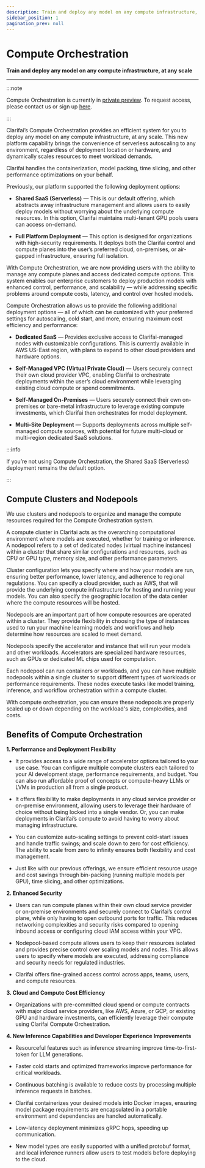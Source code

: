 ```yaml
---
description: Train and deploy any model on any compute infrastructure, at any scale
sidebar_position: 1
pagination_prev: null
---
```


# Compute Orchestration

**Train and deploy any model on any compute infrastructure, at any scale**
<hr />

:::note

Compute Orchestration is currently in [private preview](https://docs.clarifai.com/product-updates/changelog/release-types). To request access, please contact us or sign up [here](https://forms.gle/Cj9r8wgeYk5HQ67Y9).

:::

Clarifai’s Compute Orchestration provides an efficient system for you to deploy any model on any compute infrastructure, at any scale. This new platform capability brings the convenience of serverless autoscaling to any environment, regardless of deployment location or hardware, and dynamically scales resources to meet workload demands. 

Clarifai handles the containerization, model packing, time slicing, and other performance optimizations on your behalf.  

Previously, our platform supported the following deployment options: 

- **Shared SaaS (Serverless)** — This is our default offering, which abstracts away infrastructure management and allows users to easily deploy models without worrying about the underlying compute resources. In this option, Clarifai maintains multi-tenant GPU pools users can access on-demand.

- **Full Platform Deployment** — This option is designed for organizations with high-security requirements. It deploys both the Clarifai control and compute planes into the user’s preferred cloud, on-premises, or air-gapped infrastructure, ensuring full isolation. 

With Compute Orchestration, we are now providing users with the ability to manage any compute planes and access dedicated compute options. This system enables our enterprise customers to deploy production models with enhanced control, performance, and scalability — while addressing specific problems around compute costs, latency, and control over hosted models.

Compute Orchestration allows us to provide the following additional deployment options — all of which can be customized with your preferred settings for autoscaling, cold start, and more, ensuring maximum cost efficiency and performance:

- **Dedicated SaaS** — Provides exclusive access to Clarifai-managed nodes with customizable configurations. This is currently available in AWS US-East region, with plans to expand to other cloud providers and hardware options. 

- **Self-Managed VPC (Virtual Private Cloud)** — Users securely connect their own cloud provider VPC, enabling Clarifai to orchestrate deployments within the user’s cloud environment while leveraging existing cloud compute or spend commitments.

- **Self-Managed On-Premises** — Users securely connect their own on-premises or bare-metal infrastructure to leverage existing compute investments, which Clarifai then orchestrates for model deployment.

- **Multi-Site Deployment** — Supports deployments across multiple self-managed compute sources, with potential for future multi-cloud or multi-region dedicated SaaS solutions.

:::info

If you’re not using Compute Orchestration, the Shared SaaS (Serverless) deployment remains the default option. 

:::

## Compute Clusters and Nodepools

We use clusters and nodepools to organize and manage the compute resources required for the Compute Orchestration system.

A compute cluster in Clarifai acts as the overarching computational environment where models are executed, whether for training or inference. A nodepool refers to a set of dedicated nodes (virtual machine instances) within a cluster that share similar configurations and resources, such as CPU or GPU type, memory size, and other performance parameters.

Cluster configuration lets you specify where and how your models are run, ensuring better performance, lower latency, and adherence to regional regulations. You can specify a cloud provider, such as AWS, that will provide the underlying compute infrastructure for hosting and running your models. You can also specify the geographic location of the data center where the compute resources will be hosted.

Nodepools are an important part of how compute resources are operated within a cluster. They provide flexibility in choosing the type of instances used to run your machine learning models and workflows and help determine how resources are scaled to meet demand.

Nodepools specify the accelerator and instance that will run your models and other workloads. Accelerators are specialized hardware resources, such as GPUs or dedicated ML chips used for computation.

Each nodepool can run containers or workloads, and you can have multiple nodepools within a single cluster to support different types of workloads or performance requirements. These nodes execute tasks like model training, inference, and workflow orchestration within a compute cluster. 

With compute orchestration, you can ensure these nodepools are properly scaled up or down depending on the workload's size, complexities, and costs.

## Benefits of Compute Orchestration

**1. Performance and Deployment Flexibility**

- It provides access to a wide range of accelerator options tailored to your use case. You can configure multiple compute clusters each tailored to your AI development stage, performance requirements, and budget. You can also run affordable proof of concepts or compute-heavy LLMs or LVMs in production all from a single product.

- It offers flexibility to make deployments in any cloud service provider or on-premise environment, allowing users to leverage their hardware of choice without being locked into a single vendor. Or, you can make deployments in Clarifai’s compute to avoid having to worry about managing infrastructure.

- You can customize auto-scaling settings to prevent cold-start issues and handle traffic swings; and scale down to zero for cost efficiency.  The ability to scale from zero to infinity ensures both flexibility and cost management.

- Just like with our previous offerings, we ensure efficient resource usage and cost savings through bin-packing (running multiple models per GPU), time slicing, and other optimizations.

**2. Enhanced Security** 

- Users can run compute planes within their own cloud service provider or on-premise environments and securely connect to Clarifai’s control plane, while only having to open outbound ports for traffic. This reduces networking complexities and security risks compared to opening inbound access or configuring cloud IAM access within your VPC. 

- Nodepool-based compute allows users to keep their resources isolated and provides precise control over scaling models and nodes. This allows users to specify where models are executed, addressing compliance and security needs for regulated industries.

- Clarifai offers fine-grained access control across apps, teams, users, and compute resources.

**3. Cloud and Compute Cost Efficiency**

- Organizations with pre-committed cloud spend or compute contracts with major cloud service providers, like AWS, Azure, or GCP, or existing GPU and hardware investments, can efficiently leverage their compute using Clarifai Compute Orchestration. 

**4. New Inference Capabilities and Developer Experience Improvements**

- Resourceful features such as inference streaming improve time-to-first-token for LLM generations.

- Faster cold starts and optimized frameworks improve performance for critical workloads.

- Continuous batching is available to reduce costs by processing multiple inference requests in batches.

- Clarifai containerizes your desired models into Docker images, ensuring model package requirements are encapsulated in a portable environment and dependencies are handled automatically.

- Low-latency deployment minimizes gRPC hops, speeding up communication.

- New model types are easily supported with a unified protobuf format, and local inference runners allow users to test models before deploying to the cloud.



<DocCardList items={useCurrentSidebarCategory().items}/>
